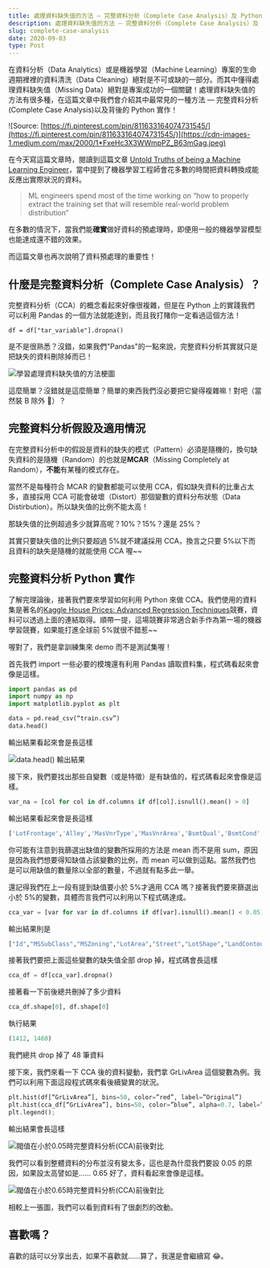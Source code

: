 ```yaml
---
title: 處理資料缺失值的方法 — 完整資料分析（Complete Case Analysis）及 Python實作
description: 處理資料缺失值的方法 — 完整資料分析（Complete Case Analysis）及 Python實作
slug: complete-case-analysis
date: 2020-09-03
type: Post
---
```


在資料分析（Data Analytics）或是機器學習（Machine Learning）專案的生命週期裡裡的資料清洗（Data Cleaning）絕對是不可或缺的一部分。而其中懂得處理資料缺失值（Missing Data）絕對是專案成功的一個關鍵！處理資料缺失值的方法有很多種，在這篇文章中我們會介紹其中最常見的一種方法 — 完整資料分析(Complete Case Analysis)以及背後的 Python 實作！

![Source: [https://fi.pinterest.com/pin/811633164074731545/](https://fi.pinterest.com/pin/811633164074731545/)](https://cdn-images-1.medium.com/max/2000/1*FxeHc3X3WWmpPZ_B63mGag.jpeg)

在今天寫這篇文章時，閱讀到這篇文章 [Untold Truths of being a Machine Learning Engineer](https://towardsdatascience.com/untold-truths-of-being-a-machine-learning-engineer-364218db2317)，當中提到了機器學習工程師會花多數的時間把資料轉換成能反應出實際狀況的資料。

> ML engineers spend most of the time working on “how to properly extract the training set that will resemble real-world problem distribution”

在多數的情況下，當我們能**確實**做好資料的預處理時，即便用一般的機器學習模型也能達成還不錯的效果。

而這篇文章也再次說明了資料預處理的重要性！

## 什麼是完整資料分析（Complete Case Analysis）？

完整資料分析（CCA）的概念看起來好像很複雜，但是在 Python 上的實踐我們可以利用 Pandas 的一個方法就能達到，而且我打賭你一定看過這個方法！

    df = df["tar_variable"].dropna()

是不是很熟悉？沒錯，如果我們"Pandas"的一點來說，完整資料分析其實就只是把缺失的資料刪除掉而已！

![學習處理資料缺失值的方法梗圖](https://cdn-images-1.medium.com/max/2000/1*ZaizbqKoRZQderImKD4JBA.png)

這麼簡單？沒錯就是這麼簡單？簡單的東西我們沒必要把它變得複雜嘛！對吧（當然裝 B 除外 🤣）？

## 完整資料分析假設及適用情況

在完整資料分析中的假設是資料的缺失的模式（Pattern）必須是隨機的，換句缺失資料的是隨機（Random）的也就是**MCAR**（Missing Completely at Random），**不能**有某種的模式存在。

當然不是每種符合 MCAR 的變數都能可以使用 CCA，假如缺失資料的比重占太多，直接採用 CCA 可能會破壞（Distort）那個變數的資料分布狀態（Data Distirbution）。所以缺失值的比例不能太高！

那缺失值的比例超過多少就算高呢？10%？15%？還是 25%？

其實只要缺失值的比例只要超過 5%就不建議採用 CCA，換言之只要 5%以下而且資料的缺失是隨機的就能使用 CCA 喔~~

## 完整資料分析 Python 實作

了解完理論後，接著我們要來學習如何利用 Python 來做 CCA。我們使用的資料集是著名的[Kaggle House Prices: Advanced Regression Techniques](https://www.kaggle.com/c/house-prices-advanced-regression-techniques/data?select=train.csv)競賽，資料可以透過上面的連結取得。順帶一提，這場競賽非常適合新手作為第一場的機器學習競賽，如果能打進全球前 5%就很不錯惹~~

喔對了，我們是拿訓練集來 demo 而不是測試集喔！

首先我們 import 一些必要的模塊還有利用 Pandas 讀取資料集，程式碼看起來會像是這樣。

```Python
import pandas as pd
import numpy as np
import matplotlib.pyplot as plt

data = pd.read_csv(“train.csv”)
data.head()
```

輸出結果看起來會是長這樣

![data.head() 輸出結果](https://cdn-images-1.medium.com/max/4820/1*Oog8aOFHzUTkqaYyV6EGSQ.png)

接下來，我們要找出那些自變數（或是特徵）是有缺值的，程式碼看起來會像是這樣。

```Python
var_na = [col for col in df.columns if df[col].isnull().mean() > 0]
```

輸出結果看起來會是長這樣

```Python
['LotFrontage','Alley','MasVnrType','MasVnrArea','BsmtQual','BsmtCond','BsmtExposure','BsmtFinType1','BsmtFinType2','Electrical','FireplaceQu','GarageType','GarageYrBlt','GarageFinish','GarageQual','GarageCond','PoolQC','Fence','MiscFeature']
```

你可能有注意到我篩選出缺值的變數所採用的方法是 mean 而不是用 sum，原因是因為我們想要得知缺值占該變數的比例，而 mean 可以做到這點。當然我們也是可以用缺值的數量除以全部的數量，不過就有點多此一舉。

還記得我們在上一段有提到缺值要小於 5%才適用 CCA 嗎？接著我們要來篩選出小於 5%的變數，具體而言我們可以利用以下程式碼達成。

```Python
cca_var = [var for var in df.columns if df[var].isnull().mean() < 0.05]
```

輸出結果則是

```Python
["Id","MSSubClass","MSZoning","LotArea","Street","LotShape","LandContour","Utilities","LotConfig","LandSlope","Neighborhood","Condition1","Condition2","BldgType","HouseStyle","OverallQual","OverallCond","YearBuilt","YearRemodAdd","RoofStyle","RoofMatl","Exterior1st","Exterior2nd","MasVnrType","MasVnrArea","ExterQual","ExterCond","Foundation","BsmtQual","BsmtCond","BsmtExposure","BsmtFinType1","BsmtFinSF1","BsmtFinType2","BsmtFinSF2","BsmtUnfSF","TotalBsmtSF","Heating","HeatingQC","CentralAir","Electrical","1stFlrSF","2ndFlrSF","LowQualFinSF","GrLivArea","BsmtFullBath","BsmtHalfBath","FullBath","HalfBath","BedroomAbvGr","KitchenAbvGr","KitchenQual","TotRmsAbvGrd","Functional","Fireplaces","GarageCars","GarageArea","PavedDrive","WoodDeckSF","OpenPorchSF","EnclosedPorch","3SsnPorch","ScreenPorch","PoolArea","MiscVal","MoSold","YrSold","SaleType","SaleCondition","SalePrice"];
```

接著我們要把上面這些變數的缺失值全部 drop 掉，程式碼會長這樣

```Python
cca_df = df[cca_var].dropna()
```

接著看一下前後總共刪掉了多少資料

```Python
cca_df.shape[0], df.shape[0]
```

執行結果

```Python
(1412, 1460)
```

我們總共 drop 掉了 48 筆資料

接下來，我們來看一下 CCA 後的資料變動，我們拿 GrLivArea 這個變數為例。我們可以利用下面這段程式碼來看後續變異的狀況。

```Python
plt.hist(df[“GrLivArea”], bins=50, color=”red”, label=”Original”)
plt.hist(cca_df[“GrLivArea”], bins=50, color=”blue”, alpha=0.7, label=”After”)
plt.legend();
```

輸出結果會長這樣

![閥值在小於0.05時完整資料分析(CCA)前後對比](https://cdn-images-1.medium.com/max/2836/1*UYGdy8xuwY4lOBG9yZO0EA.png)

我們可以看到整體資料的分布並沒有變太多，這也是為什麼我們要設 0.05 的原因，如果設太高譬如是…… 0.65 好了，資料看起來會像是這樣。

![閥值在小於0.65時完整資料分析(CCA)前後對比](https://cdn-images-1.medium.com/max/2840/1*9bZQje0x3S1Mwn8oY7_cJg.png)

相較上一張圖，我們可以看到資料有了很劇烈的改動。

## 喜歡嗎？

喜歡的話可以分享出去，如果不喜歡就……算了，我還是會繼續寫 😂。
